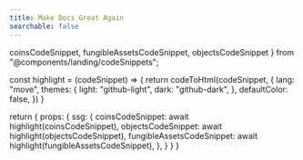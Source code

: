 ```yaml
---
title: Make Docs Great Again
searchable: false
---
```


  coinsCodeSnippet,
  fungibleAssetsCodeSnippet,
  objectsCodeSnippet
} from "@components/landing/codeSnippets";

  const highlight = (codeSnippet) => {
    return codeToHtml(codeSnippet, {
      lang: "move",
      themes: {
        light: "github-light",
        dark: "github-dark",
      },
      defaultColor: false,
    })
  }

  return {
    props: {
      ssg: {
        coinsCodeSnippet: await highlight(coinsCodeSnippet),
        objectsCodeSnippet: await highlight(objectsCodeSnippet),
        fungibleAssetsCodeSnippet: await highlight(fungibleAssetsCodeSnippet),
      },
    }
  }
}

<Landing />

